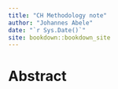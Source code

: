 ```yaml
--- 
title: "CH Methodology note"
author: "Johannes Abele"
date: "`r Sys.Date()`"
site: bookdown::bookdown_site
---
```


# Abstract {-}
